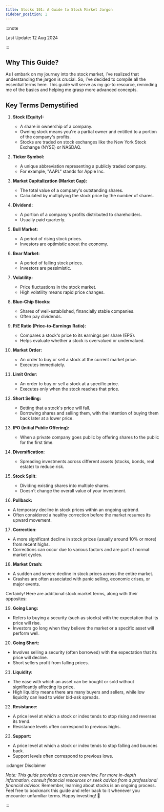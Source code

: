```yaml
---
title: Stocks 101: A Guide to Stock Market Jargon
sidebar_position: 1
---
```

:::note

Last Update: 12 Aug 2024

:::

## Why This Guide?

As I embark on my journey into the stock market, I’ve realized that understanding the jargon is crucial. So, I’ve decided to compile all the essential terms here. This guide will serve as my go-to resource, reminding me of the basics and helping me grasp more advanced concepts.

## Key Terms Demystified

1. **Stock (Equity):**
   - A share in ownership of a company.
   - Owning stock means you're a partial owner and entitled to a portion of the company's profits.
   - Stocks are traded on stock exchanges like the New York Stock Exchange (NYSE) or NASDAQ.

2. **Ticker Symbol:**
   - A unique abbreviation representing a publicly traded company.
   - For example, "AAPL" stands for Apple Inc.

3. **Market Capitalization (Market Cap):**
   - The total value of a company's outstanding shares.
   - Calculated by multiplying the stock price by the number of shares.

4. **Dividend:**
   - A portion of a company's profits distributed to shareholders.
   - Usually paid quarterly.

5. **Bull Market:**
   - A period of rising stock prices.
   - Investors are optimistic about the economy.

6. **Bear Market:**
   - A period of falling stock prices.
   - Investors are pessimistic.

7. **Volatility:**
   - Price fluctuations in the stock market.
   - High volatility means rapid price changes.

8. **Blue-Chip Stocks:**
   - Shares of well-established, financially stable companies.
   - Often pay dividends.

9. **P/E Ratio (Price-to-Earnings Ratio):**
   - Compares a stock's price to its earnings per share (EPS).
   - Helps evaluate whether a stock is overvalued or undervalued.

10. **Market Order:**
    - An order to buy or sell a stock at the current market price.
    - Executes immediately.

11. **Limit Order:**
    - An order to buy or sell a stock at a specific price.
    - Executes only when the stock reaches that price.

12. **Short Selling:**
    - Betting that a stock's price will fall.
    - Borrowing shares and selling them, with the intention of buying them back later at a lower price.

13. **IPO (Initial Public Offering):**
    - When a private company goes public by offering shares to the public for the first time.

14. **Diversification:**
    - Spreading investments across different assets (stocks, bonds, real estate) to reduce risk.

15. **Stock Split:**
    - Dividing existing shares into multiple shares.
    - Doesn't change the overall value of your investment.

16. **Pullback:**
   - A temporary decline in stock prices within an ongoing uptrend.
   - Often considered a healthy correction before the market resumes its upward movement.

17. **Correction:**
   - A more significant decline in stock prices (usually around 10% or more) from recent highs.
   - Corrections can occur due to various factors and are part of normal market cycles.

18. **Market Crash:**
   - A sudden and severe decline in stock prices across the entire market.
   - Crashes are often associated with panic selling, economic crises, or major events.

Certainly! Here are additional stock market terms, along with their opposites:

19. **Going Long:**
   - Refers to buying a security (such as stocks) with the expectation that its price will rise.
   - Investors go long when they believe the market or a specific asset will perform well.

20. **Going Short:**
   - Involves selling a security (often borrowed) with the expectation that its price will decline.
   - Short sellers profit from falling prices.

21. **Liquidity:**
   - The ease with which an asset can be bought or sold without significantly affecting its price.
   - High liquidity means there are many buyers and sellers, while low liquidity can lead to wider bid-ask spreads.

22. **Resistance:**
   - A price level at which a stock or index tends to stop rising and reverses its trend.
   - Resistance levels often correspond to previous highs.

23. **Support:**
   - A price level at which a stock or index tends to stop falling and bounces back.
   - Support levels often correspond to previous lows.


:::danger Disclaimer

*Note: This guide provides a concise overview. For more in-depth information, consult financial resources or seek advice from a professional financial advisor.*
Remember, learning about stocks is an ongoing process. Feel free to bookmark this guide and refer back to it whenever you encounter unfamiliar terms. Happy investing! 🚀

:::